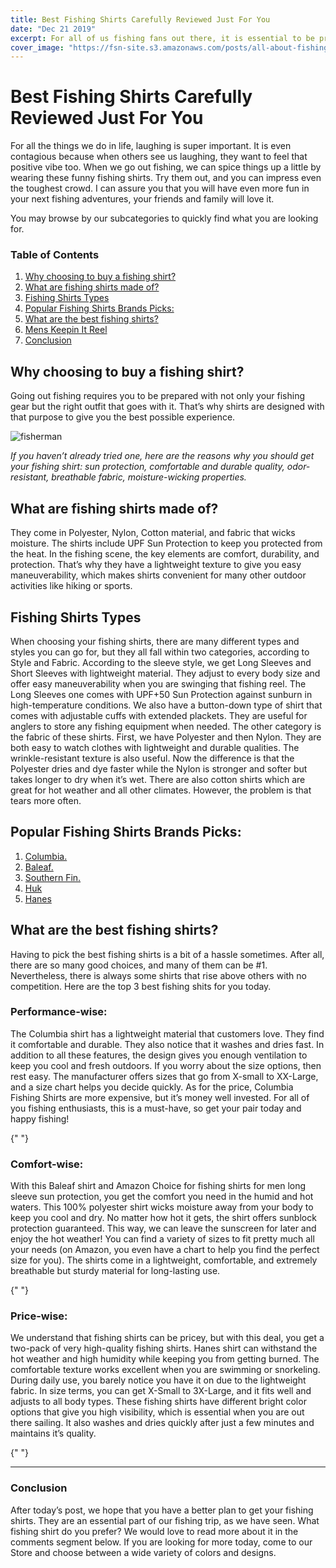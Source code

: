 ```yaml
---
title: Best Fishing Shirts Carefully Reviewed Just For You
date: "Dec 21 2019"
excerpt: For all of us fishing fans out there, it is essential to be prepared for the upcoming trips. Fishing shirts are the right outfit to stay relaxed
cover_image: "https://fsn-site.s3.amazonaws.com/posts/all-about-fishing-shirts.png"
---
```


# Best Fishing Shirts Carefully Reviewed Just For You

For all the things we do in life, laughing is super important. It is even contagious because when others see us laughing, they want to feel that positive vibe too. When we go out fishing, we can spice things up a little by wearing these funny fishing shirts. Try them out, and you can impress even the toughest crowd. I can assure you that you will have even more fun in your next fishing adventures, your friends and family will love it.

You may browse by our subcategories to quickly find what you are looking for.

### Table of Contents

1. [Why choosing to buy a fishing shirt?](#Whychoosing "Why choosing to buy a fishing shirt?")
2. [What are fishing shirts made of?](#MadeOf "What are fishing shirts made of?")
3. [Fishing Shirts Types](#FishingShirtsTypes "Fishing Shirts Types")
4. [Popular Fishing Shirts Brands Picks:](#PopularFishingShirts "Popular Fishing Shirts Brands Picks:")
5. [What are the best fishing shirts?](#BestFishingShirts "What are the best fishing shirts?")
6. [Mens Keepin It Reel](#MensKeepinItReel "Mens Keepin It Reel")
7. [Conclusion](#Conclusion "Conclusion")

## <a name="Whychoosing">Why choosing to buy a fishing shirt?</a>

Going out fishing requires you to be prepared with not only your fishing gear but the right outfit that goes with it. That’s why shirts are designed with that purpose to give you the best possible experience.

![fisherman](https://fsn-site.s3.amazonaws.com/posts/fisherman-209112_640.jpg)

_If you haven’t already tried one, here are the reasons why you should get your fishing shirt: sun protection, comfortable and durable quality, odor-resistant, breathable fabric, moisture-wicking properties._

## <a name="MadeOf">What are fishing shirts made of?</a>

They come in Polyester, Nylon, Cotton material, and fabric that wicks moisture. The shirts include UPF Sun Protection to keep you protected from the heat. In the fishing scene, the key elements are comfort, durability, and protection. That’s why they have a lightweight texture to give you easy maneuverability, which makes shirts convenient for many other outdoor activities like hiking or sports.

## <a name="FishingShirtsTypes"> Fishing Shirts Types</a>

When choosing your fishing shirts, there are many different types and styles you can go for, but they all fall within two categories, according to Style and Fabric.
According to the sleeve style, we get Long Sleeves and Short Sleeves with lightweight material. They adjust to every body size and offer easy maneuverability when you are swinging that fishing reel. The Long Sleeves one comes with UPF+50 Sun Protection against sunburn in high-temperature conditions. We also have a button-down type of shirt that comes with adjustable cuffs with extended plackets. They are useful for anglers to store any fishing equipment when needed.
The other category is the fabric of these shirts. First, we have Polyester and then Nylon. They are both easy to watch clothes with lightweight and durable qualities. The wrinkle-resistant texture is also useful. Now the difference is that the Polyester dries and dye faster while the Nylon is stronger and softer but takes longer to dry when it’s wet. There are also cotton shirts which are great for hot weather and all other climates. However, the problem is that tears more often.

## <a name="Popular FishingShirtsBrands">Popular Fishing Shirts Brands Picks:</a>

1. [Columbia.](/product-category/fishing-shirts-columbia "Columbia.")
2. [Baleaf.](/product-category/fishing-shirts-baleaf "Baleaf.")
3. [Southern Fin.](/search?s=southern "Southern Fin.")
4. [Huk](/search?s=huk "Huk")
5. [Hanes](/search?s=hanes "Hanes")

## <a name="BestFishingShirts">What are the best fishing shirts?</a>

Having to pick the best fishing shirts is a bit of a hassle sometimes. After all, there are so many good choices, and many of them can be #1. Nevertheless, there is always some shirts that rise above others with no competition. Here are the top 3 best fishing shits for you today.

### Performance-wise:

The Columbia shirt has a lightweight material that customers love. They find it comfortable and durable. They also notice that it washes and dries fast. In addition to all these features, the design gives you enough ventilation to keep you cool and fresh outdoors. If you worry about the size options, then rest easy. The manufacturer offers sizes that go from X-small to XX-Large, and a size chart helps you decide quickly. As for the price, Columbia Fishing Shirts are more expensive, but it’s money well invested. For all of you fishing enthusiasts, this is a must-have, so get your pair today and happy fishing!

<GetProduct productSlug="columbia-mens-pfg-bahama" />{" "}

### Comfort-wise:

With this Baleaf shirt and Amazon Choice for fishing shirts for men long sleeve sun protection, you get the comfort you need in the humid and hot waters. This 100% polyester shirt wicks moisture away from your body to keep you cool and dry. No matter how hot it gets, the shirt offers sunblock protection guaranteed. This way, we can leave the sunscreen for later and enjoy the hot weather! You can find a variety of sizes to fit pretty much all your needs (on Amazon, you even have a chart to help you find the perfect size for you). The shirts come in a lightweight, comfortable, and extremely breathable but sturdy material for long-lasting use.

<GetProduct productSlug="baleaf-mens-upf-50" />{" "}

### Price-wise:

We understand that fishing shirts can be pricey, but with this deal, you get a two-pack of very high-quality fishing shirts. Hanes shirt can withstand the hot weather and high humidity while keeping you from getting burned. The comfortable texture works excellent when you are swimming or snorkeling. During daily use, you barely notice you have it on due to the lightweight fabric. In size terms, you can get X-Small to 3X-Large, and it fits well and adjusts to all body types. These fishing shirts have different bright color options that give you high visibility, which is essential when you are out there sailing. It also washes and dries quickly after just a few minutes and maintains it’s quality.

<GetProduct productSlug="hanes-mens-cool-dri-performance-long-sleeve-t-shirt482l-deep-royal-white-xl" />{" "}

---

### <a name="Conclusion">Conclusion</a>

After today’s post, we hope that you have a better plan to get your fishing shirts. They are an essential part of our fishing trip, as we have seen. What fishing shirt do you prefer? We would love to read more about it in the comments segment below. If you are looking for more today, come to our Store and choose between a wide variety of colors and designs.
